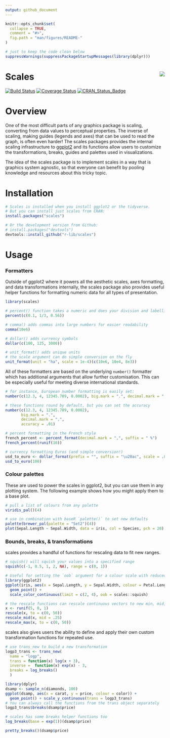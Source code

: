 ```yaml
---
output: github_document
---
```


<!-- README.md is generated from README.Rmd. Please edit that file -->

```r
knitr::opts_chunk$set(
  collapse = TRUE,
  comment = "#>",
  fig.path = "man/figures/README-"
)

# just to keep the code clean below
suppressWarnings(suppressPackageStartupMessages(library(dplyr)))
```

# Scales <img src="man/figures/logo.png" align="right" />

[![Build Status](https://travis-ci.org/r-lib/scales.svg?branch=master)](https://travis-ci.org/r-lib/scales)
[![Coverage Status](https://img.shields.io/codecov/c/github/r-lib/scales/master.svg)](https://codecov.io/github/r-lib/scales?branch=master)
[![CRAN_Status_Badge](http://www.r-pkg.org/badges/version/scales)](https://cran.r-project.org/package=scales)

# Overview

One of the most difficult parts of any graphics package is scaling, 
converting from data values to perceptual properties. The inverse of scaling,
making guides (legends and axes) that can be used to read the graph, is often 
even harder! The scales packages provides the internal scaling infrastructure to
[ggplot2](github.com/tidyverse/ggplot2) and its functions allow users to 
customize the transformations, breaks, guides and palettes used in visualizations.

The idea of the scales package is to implement scales in a way 
that is graphics system agnostic, so that everyone can benefit by pooling 
knowledge and resources about this tricky topic.

# Installation

```r
# Scales is installed when you install ggplot2 or the tidyverse.
# But you can install just scales from CRAN:
install.packages("scales")

# Or the development version from Github:
# install.packages("devtools")
devtools::install_github("r-lib/scales")
```
  
# Usage
### Formatters 

Outside of ggplot2 where it powers all the aesthetic scales, axes formatting, 
and data transformations internally, the scales package also provides useful helper 
functions for formatting numeric data for all types of presentation. 

```r
library(scales)

# percent() function takes a numeric and does your division and labelling for you
percent(c(0.1, 1/3, 0.56))

# comma() adds commas into large numbers for easier readability
comma(10e6)

# dollar() adds currency symbols
dollar(c(100, 125, 3000))

# unit_format() adds unique units
# the scale argument can do simple conversion on the fly
unit_format(unit = "ha", scale = 1e-4)(c(10e6, 10e4, 8e3))
```

All of these formatters are based on the underlying `number()` formatter which has additional arguments that allow further customisation. This can be especially 
useful for meeting diverse international standards. 

```r
# for instance, European number formatting is easily set:
number(c(12.3, 4, 12345.789, 0.0002), big.mark = ".", decimal.mark = ",")

# these functions round by default, but you can set the accuracy
number(c(12.3, 4, 12345.789, 0.0002), 
       big.mark = ".", 
       decimal.mark = ",", 
       accuracy = .01)

# percent formatting in the French style
french_percent <- percent_format(decimal.mark = ",", suffix = " %")
french_percent(runif(10))

# currency formatting Euros (and simple conversion!)
usd_to_euro <- dollar_format(prefix = "", suffix = "\u20ac", scale = .85)
usd_to_euro(100)
```

### Colour palettes

These are used to power the scales in ggplot2, but you can use them in any plotting 
system. The following example shows how you might apply them to a base plot.

```r
# pull a list of colours from any palette
viridis_pal()(4)

# use in combination with baseR `palette()` to set new defaults
palette(brewer_pal(palette = "Set2")(4))
plot(Sepal.Length ~ Sepal.Width, data = iris, col = Species, pch = 20)
```

### Bounds, breaks, & transformations

scales provides a handful of functions for rescaling data to fit new ranges.

```r
# squish() will squish your values into a specified range
squish(c(-1, 0.5, 1, 2, NA), range = c(0, 1))

# Useful for setting the `oob` argument for a colour scale with reduced limits
library(ggplot2)
ggplot(iris, aes(x = Sepal.Length, y = Sepal.Width, colour = Petal.Length)) +
  geom_point() +
  scale_color_continuous(limit = c(2, 4), oob = scales::squish)
```
```r
# the rescale functions can rescale continuous vectors to new min, mid, or max values
x <- runif(5, 0, 1)
rescale(x, to = c(0, 50))
rescale_mid(x, mid = .25)
rescale_max(x, to = c(0, 50))
```

scales also gives users the ability to define and apply their own custom 
transformation functions for repeated use.

```r
# use trans_new to build a new transformation
logp3_trans <- trans_new(
  name = "logp",
  trans = function(x) log(x + 3),
  inverse =  function(x) exp(x) - 3,
  breaks = log_breaks()
  )

library(dplyr)
dsamp <- sample_n(diamonds, 100)
ggplot(dsamp, aes(x = carat, y = price, colour = color)) +
  geom_point() + scale_y_continuous(trans = logp3_trans)
# You can always call the functions from the trans object separately
logp3_trans$breaks(dsamp$price)

# scales has some breaks helper functions too
log_breaks(base = exp(1))(dsamp$price)

pretty_breaks()(dsamp$price)
```
